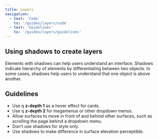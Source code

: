 ```yaml
---
title: Layers
navigation:
  - text: 'Code'
    to: '/guides/layers/code'
  - text: 'Guidelines'
    to: '/guides/layers/guidelines'
---
```


## Using shadows to create layers

Elements with shadows can help users understand an interface. Shadows indicate hierarchy of elements by differentiating between two objects. In some cases, shadows help users to understand that one object is above another.

## Guidelines
- Use q **z-depth 1** as a hover effect for cards.
- Use q **z-depth 2** for megamenus or other dropdown menus.
- Allow surfaces to move in front of and behind other surfaces, such as scrolling the page behind a dropdown menu.
- Don't use shadows for style only.
- Use shadows to make difference in surface elevation perceptible.